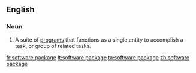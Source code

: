 ==English==

===Noun===
{{wikipedia}}
{{en-noun|head=[[software]] [[package]]}}

# {{label|en|computing}} A suite of [[program]]s that functions as a single entity to accomplish a task, or group of related tasks.

[[fr:software package]]
[[lt:software package]]
[[ta:software package]]
[[zh:software package]]